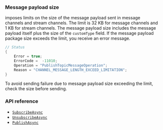 <PlatformWrapper platform="unity">

### Message payload size

<Vg k="SIG_SDK" /> imposes limits on the size of the message payload sent in message channels and stream channels. The limit is 32 KB for message channels and 1 KB for stream channels. The message payload size includes the message payload itself plus the size of the `customType` field. If the message payload package size exceeds the limit, you receive an error message.

```csharp
// Status
{
    Error = true;
    ErrorCode =  -11010;
    Operation = "PublishTopicMessageOperation";
    Reason = "CHANNEL_MESSAGE_LENGTH_EXCEED_LIMITATION";
}
```
To avoid sending failure due to message payload size exceeding the limit, check the size before sending.

### API reference

- [`SubscribeAsync`](../reference/api#channelsubscribepropsag_platform)
- [`UnsubscribeAsync`](../reference/api#channelunsubscribepropsag_platform)
- [`PublishAsync`](../reference/api#messagepublishpropsag_platform)

</PlatformWrapper>
